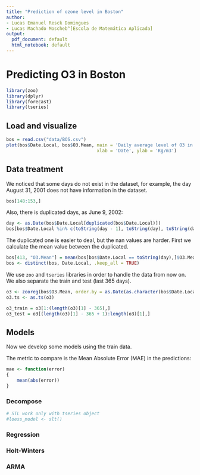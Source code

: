 ```yaml
---
title: "Prediction of ozone level in Boston"
author: 
- Lucas Emanuel Resck Domingues
- Lucas Machado Moscheb^[Escola de Matemática Aplicada]
output:
  pdf_document: default
  html_notebook: default
---
```


# Predicting O3 in Boston

```r
library(zoo)
library(dplyr)
library(forecast)
library(tseries)
```


## Load and visualize

```r
bos = read.csv("data/BOS.csv")
plot(bos$Date.Local, bos$O3.Mean, main = 'Daily average level of O3 in Boston', 
                                  xlab = 'Date', ylab = 'Kg/m3')
```

## Data treatment

We noticed that some days do not exist in the dataset, for example, the day August 31, 2001 does not have information in the dataset. 

```r
bos[148:153,]
```

Also, there is duplicated days, as June 9, 2002: 

```r
day <- as.Date(bos$Date.Local[duplicated(bos$Date.Local)])
bos[bos$Date.Local %in% c(toString(day - 1), toString(day), toString(day + 1)),]
```

The duplicated one is easier to deal, but the nan values are harder. First we calculate the mean value between the duplicated. 

```r
bos[413, "O3.Mean"] = mean(bos[bos$Date.Local == toString(day),]$O3.Mean)
bos <- distinct(bos, Date.Local, .keep_all = TRUE)
```

We use `zoo` and `tseries` libraries in order to handle the data from now on. We also separate the train and test (last 365 days).

```r
o3 <- zooreg(bos$O3.Mean, order.by = as.Date(as.character(bos$Date.Local), format = "%Y-%m-%d"))
o3.ts <- as.ts(o3)
```

```r
o3_train = o3[1:(length(o3)[1] - 365),]
o3_test = o3[(length(o3)[1] - 365 + 1):length(o3)[1],]
```

## Models

Now we develop some models using the train data.

The metric to compare is the Mean Absolute Error (MAE) in the predictions: 

```r
mae <- function(error)
{
    mean(abs(error))
}
```

### Decompose

```r
# STL work only with tseries object 
#loess_model <- slt()
```


### Regression

### Holt-Winters

### ARMA

